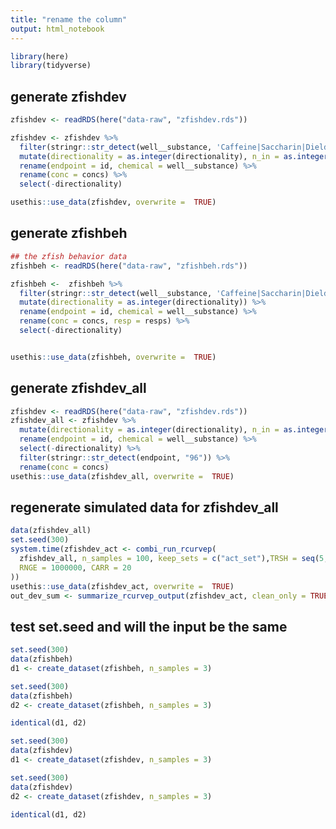 ```yaml
---
title: "rename the column"
output: html_notebook
---
```


```r
library(here)
library(tidyverse)
```

## generate zfishdev


```r
zfishdev <- readRDS(here("data-raw", "zfishdev.rds"))

zfishdev <- zfishdev %>%
  filter(stringr::str_detect(well__substance, 'Caffeine|Saccharin|Dieldrin')) %>%
  mutate(directionality = as.integer(directionality), n_in = as.integer(n_in), N = as.integer(N)) %>%
  rename(endpoint = id, chemical = well__substance) %>%
  rename(conc = concs) %>%
  select(-directionality)

usethis::use_data(zfishdev, overwrite =  TRUE)
```

## generate zfishbeh

```r
## the zfish behavior data
zfishbeh <- readRDS(here("data-raw", "zfishbeh.rds"))

zfishbeh <-  zfishbeh %>%
  filter(stringr::str_detect(well__substance, 'Caffeine|Saccharin|Dieldrin')) %>%
  mutate(directionality = as.integer(directionality)) %>%
  rename(endpoint = id, chemical = well__substance) %>%
  rename(conc = concs, resp = resps) %>%
  select(-directionality)


usethis::use_data(zfishbeh, overwrite =  TRUE)
```

## generate zfishdev_all

```r
zfishdev <- readRDS(here("data-raw", "zfishdev.rds"))
zfishdev_all <- zfishdev %>%
  mutate(directionality = as.integer(directionality), n_in = as.integer(n_in), N = as.integer(N)) %>%
  rename(endpoint = id, chemical = well__substance) %>%
  select(-directionality) %>%
  filter(stringr::str_detect(endpoint, "96")) %>%
  rename(conc = concs)
usethis::use_data(zfishdev_all, overwrite =  TRUE)
```

## regenerate simulated data for zfishdev_all

```r
data(zfishdev_all)
set.seed(300)
system.time(zfishdev_act <- combi_run_rcurvep(
  zfishdev_all, n_samples = 100, keep_sets = c("act_set"),TRSH = seq(5, 95, by = 5),
  RNGE = 1000000, CARR = 20
))
usethis::use_data(zfishdev_act, overwrite =  TRUE)
out_dev_sum <- summarize_rcurvep_output(zfishdev_act, clean_only = TRUE)
```

## test set.seed and will the input be the same

```r
set.seed(300)
data(zfishbeh)
d1 <- create_dataset(zfishbeh, n_samples = 3)
```

```r
set.seed(300)
data(zfishbeh)
d2 <- create_dataset(zfishbeh, n_samples = 3)

identical(d1, d2)
```

```r
set.seed(300)
data(zfishdev)
d1 <- create_dataset(zfishdev, n_samples = 3)
```

```r
set.seed(300)
data(zfishdev)
d2 <- create_dataset(zfishdev, n_samples = 3)

identical(d1, d2)
```

